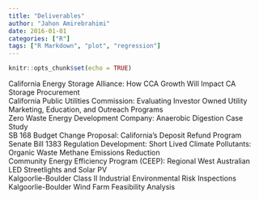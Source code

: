 ```yaml
---
title: "Deliverables"
author: "Jahon Amirebrahimi"
date: 2016-01-01
categories: ["R"]
tags: ["R Markdown", "plot", "regression"]
---
```


```r
knitr::opts_chunk$set(echo = TRUE)
```


California Energy Storage Alliance: How CCA Growth Will Impact CA Storage Procurement  
California Public Utilities Commission: Evaluating Investor Owned Utility Marketing, Education, and Outreach Programs  
Zero Waste Energy Development Company: Anaerobic Digestion Case Study  
SB 168 Budget Change Proposal: California’s Deposit Refund Program  
Senate Bill 1383 Regulation Development: Short Lived Climate Pollutants: Organic Waste Methane Emissions Reduction  
Community Energy Efficiency Program (CEEP): Regional West Australian LED Streetlights and Solar PV   
Kalgoorlie-Boulder Class II Industrial Environmental Risk Inspections  
Kalgoorlie-Boulder Wind Farm Feasibility Analysis 

